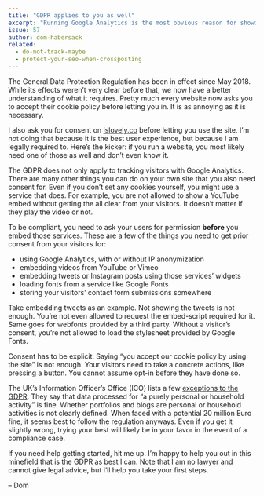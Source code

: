 ```yaml
---
title: "GDPR applies to you as well"
excerpt: "Running Google Analytics is the most obvious reason for showing a consent form to visitors. There are many less obvious ones you also need consent for."
issue: 57
author: dom-habersack
related:
  - do-not-track-maybe
  - protect-your-seo-when-crossposting
---
```

The General Data Protection Regulation has been in effect since May 2018. While its effects weren’t very clear before that, we now have a better understanding of what it requires. Pretty much every website now asks you to accept their cookie policy before letting you in. It is as annoying as it is necessary.

I also ask you for consent on [islovely.co](https://islovely.co) before letting you use the site. I’m not doing that because it is the best user experience, but because I am legally required to. Here’s the kicker: if you run a website, you most likely need one of those as well and don’t even know it.

The GDPR does not only apply to tracking visitors with Google Analytics. There are many other things you can do on your own site that you also need consent for. Even if you don’t set any cookies yourself, you might use a service that does. For example, you are not allowed to show a YouTube embed without getting the all clear from your visitors. It doesn’t matter if they play the video or not.

To be compliant, you need to ask your users for permission **before** you embed those services. These are a few of the things you need to get prior consent from your visitors for:

- using Google Analytics, with or without IP anonymization
- embedding videos from YouTube or Vimeo
- embedding tweets or Instagram posts using those services’ widgets
- loading fonts from a service like Google Fonts
- storing your visitors’ contact form submissions somewhere

Take embedding tweets as an example. Not showing the tweets is not enough. You’re not even allowed to request the embed-script required for it. Same goes for webfonts provided by a third party. Without a visitor’s consent, you’re not allowed to load the stylesheet provided by Google Fonts.

Consent has to be explicit. Saying “you accept our cookie policy by using the site” is not enough. Your visitors need to take a concrete actions, like pressing a button. You cannot assume opt-in before they have done so.

The UK’s Information Officer’s Office (ICO) lists a few [exceptions to the GDPR](https://ico.org.uk/for-organisations/guide-to-data-protection/guide-to-the-general-data-protection-regulation-gdpr/exemptions/?q=necessary). They say that data processed for “a purely personal or household activity” is fine. Whether portfolios and blogs are personal or household activities is not clearly defined. When faced with a potential 20 million Euro fine, it seems best to follow the regulation anyways. Even if you get it slightly wrong, trying your best will likely be in your favor in the event of a compliance case.

If you need help getting started, hit me up. I’m happy to help you out in this minefield that is the GDPR as best I can. Note that I am no lawyer and cannot give legal advice, but I’ll help you take your first steps.

– Dom
